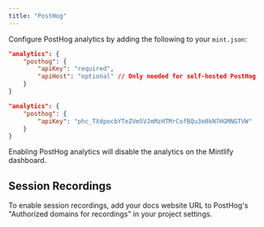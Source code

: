 ```yaml
---
title: "PostHog"
---
```


Configure PostHog analytics by adding the following to your `mint.json`:

<CodeGroup>

```json mint.json
"analytics": {
    "posthog": {
        "apiKey": "required",
        "apiHost": "optional" // Only needed for self-hosted PostHog
    }
}
```

```json Example
"analytics": {
    "posthog": {
        "apiKey": "phc_TXdpocbYTeZVm5VJmMzHTMrCofBQu3e0kN7HGMNGTVW"
    }
}
```

</CodeGroup>

<Warning>
    Enabling PostHog analytics will disable the analytics on the Mintlify dashboard.
</Warning>

## Session Recordings

To enable session recordings, add your docs website URL to PostHog's "Authorized domains for recordings" in your project settings.